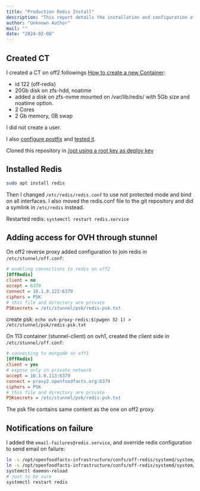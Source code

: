 ```yaml
---
title: "Production Redis Install"
description: "This report details the installation and configuration of Redis on a new CT (off-redis) on off2. It covers setting up the CT, installing Redis, configuring stunnel for secure access from OVH, and enabling email notifications for service failures to ensure robust monitoring."
author: "Unknown Author"
mail: ""
date: "2024-02-08"
---
```


## Created CT

I created a CT on off2 followings [How to create a new Container](/docs/Infra/virtualization/proxmox.mdx#how-to-create-a-new-container):
* id 122 (off-redis)
* 20Gb disk on zfs-hdd, noatime
* added a disk on zfs-nvme mounted on /var/lib/redis/ with 5Gb size and noatime option.
* 2 Cores
* 2 Gb memory, 0B swap

I did not create a user.

I also [configure postfix](/docs/Infra/services/mail.mdx#postfix-configuration) and [tested it](/docs/Infra/services/mail.mdx#testing-that-the-gateway-is-well-configured).

Cloned this repository in [/opt using a root key as deploy key](/docs/Infra/how/how-to-have-server-config-in-git.mdx)

## Installed Redis

```bash
sudo apt install redis
```

Then I changed `/etc/redis/redis.conf` to use not protected mode and bind on all interfaces.
I also moved the redis.conf file to the git repository and did a symlink in `/etc/redis` instead.

Restarted redis: `systemctl restart redis.service`

## Adding access for OVH through stunnel

On off2 reverse proxy added configuration to join redis in `/etc/stunnel/off.conf`:
```ini
# enabling connections to redis on off2
[OffRedis]
client = no
accept = 6379
connect = 10.1.0.122:6379
ciphers = PSK
# this file and directory are private
PSKsecrets = /etc/stunnel/psk/redis-psk.txt
```

create psk: `echo ovh-proxy-redis:$(pwgen 32 1) > /etc/stunnel/psk/redis-psk.txt`

On 113 container (stunnel-client) on ovh1, created the client side in `/etc/stunnel/off.conf`:
```ini
# connecting to mongodb on off1
[OffRedis]
client = yes
# expose only in private network
accept = 10.1.0.113:6379
connect = proxy2.openfoodfacts.org:6379
ciphers = PSK
# this file and directory are private
PSKsecrets = /etc/stunnel/psk/redis-psk.txt
```
The psk file contains same content as the one on off2 proxy.


## Notifications on failure

I added the `email-failures@redis.service`, and override redis configuration to send email on failure:

```bash
ln -s /opt/openfoodfacts-infrastructure/confs/off-redis/systemd/system/email-failures\@.service /etc/systemd/system/
ln -s /opt/openfoodfacts-infrastructure/confs/off-redis/systemd/system/redis.service.d/ /etc/systemd/system/
systemctl daemon-reload
# just to be sure
systemctl restart redis
```